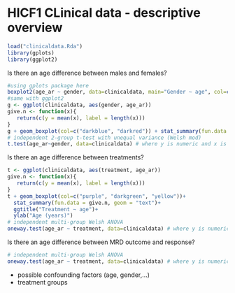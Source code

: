 HICF1 CLinical data - descriptive overview
============================================
```r
load("clinicaldata.Rda")
library(gplots)
library(ggplot2)
```
Is there an age difference between males and females?
```r
#using gplots package here
boxplot2(age_ar ~ gender, data=clinicaldata, main="Gender ~ age", col=c("blue", "red"), xlab="gender", ylab="age", top=TRUE, varwidth="T")
#same with ggplot2
g <- ggplot(clinicaldata, aes(gender, age_ar))
give.n <- function(x){
   return(c(y = mean(x), label = length(x)))
}
g + geom_boxplot(col=c("darkblue", "darkred")) + stat_summary(fun.data = give.n, geom = "text")
# independent 2-group t-test with unequal variance (Welsh mod)
t.test(age_ar~gender, data=clinicaldata) # where y is numeric and x is a binary factor
```
Is there an age difference between treatments?
```r
t <- ggplot(clinicaldata, aes(treatment, age_ar))
give.n <- function(x){
   return(c(y = mean(x), label = length(x)))
}
t + geom_boxplot(col=c("purple", "darkgreen", "yellow"))+
  stat_summary(fun.data = give.n, geom = "text")+
  ggtitle("Treatment ~ age")+
  ylab("Age (years)")
# independent multi-group Welsh ANOVA
oneway.test(age_ar ~ treatment, data=clinicaldata) # where y is numeric and x is a binary factor
```
Is there an age difference between MRD outcome and response?
```r
# independent multi-group Welsh ANOVA
oneway.test(age_ar ~ treatment, data=clinicaldata) # where y is numeric and x is a binary factor
```


- possible confounding factors (age, gender,...)
- treatment groups


